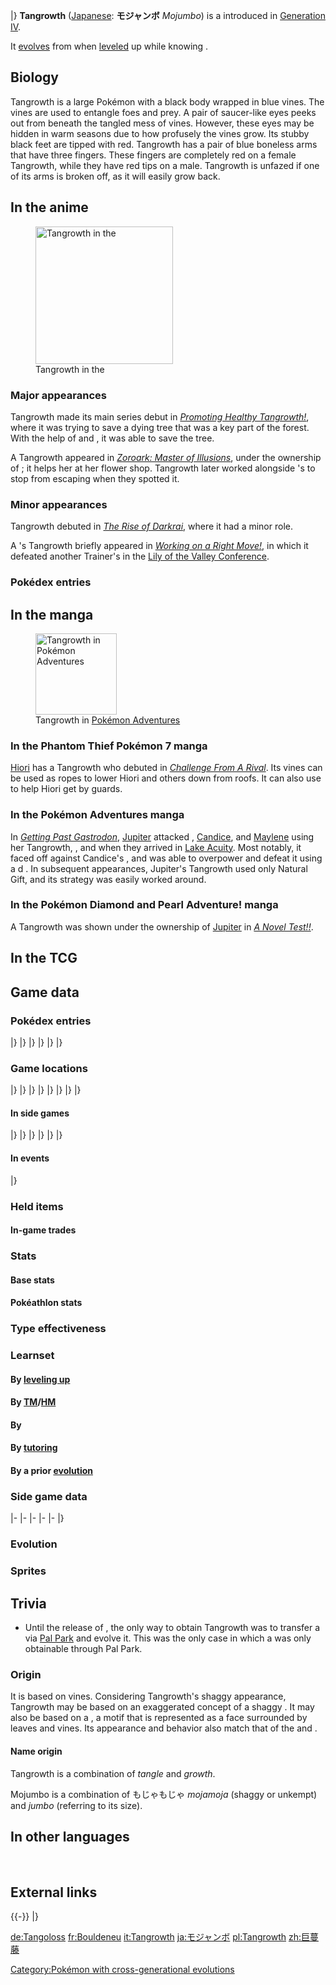 {{PokémonPrevNext/Head|type=Grass}}
{{PokémonPrevNext/Pokémon|type=Grass|prevnum=464|prev=Rhyperior|nextnum=466|next=Electivire}}
|}
{{Pokémon Infobox
|name=Tangrowth
|jname=モジャンボ
|jtranslit=Mojanbo
|tmname=Mojumbo
|ndex=465
|jdex=183{{tt|*|Unavailable in Generation II}}
|sdex=182
|u2dex=218
|abrow=036
|obrow=289
|opbrow=053
|typebox=1
|type1=Grass
|category=Vine
|height-ftin=6'07"
|height-m=2.0
|weight-lbs=283.5
|weight-kg=128.6
|abilityn=d
|ability1=Chlorophyll
|ability2=Leaf Guard
|abilityd=Regenerator
|egggroupn=1
|egggroup1=Grass
|eggcycles=20
|evtotal=2
|evde=2
|expyield=187
|oldexp=211
|lv100exp=1,000,000
|gendercode=127
|color=Blue
|catchrate=30
|body=12
|generation=4
|pokefordex=tangrowth
|friendship=70
}}
'''Tangrowth''' ([[List of Japanese Pokémon names|Japanese]]: '''モジャンボ''' ''Mojumbo'') is a {{type|Grass}} {{OBP|Pokémon|species}} introduced in [[Generation IV]].

It [[Evolution|evolve]]s from {{p|Tangela}} when [[level]]ed up while knowing {{m|Ancient Power}}.

==Biology==
Tangrowth is a large Pokémon with a black body wrapped in blue vines. The vines are used to entangle foes and prey. A pair of saucer-like eyes peeks out from beneath the tangled mess of vines. However, these eyes may be hidden in warm seasons due to how profusely the vines grow. Its stubby black feet are tipped with red. Tangrowth has a pair of blue boneless arms that have three fingers. These fingers are completely red on a female Tangrowth, while they have red tips on a male. Tangrowth is unfazed if one of its arms is broken off, as it will easily grow back.

==In the anime==
[[File:Tangrowth anime.png|220px|thumb|left|Tangrowth in the {{pkmn|anime}}]]
===Major appearances===
Tangrowth made its main series debut in ''[[DP134|Promoting Healthy Tangrowth!]]'', where it was trying to save a dying tree that was a key part of the forest. With the help of {{Ash}} and {{ashfr}}, it was able to save the tree.

A Tangrowth appeared in ''[[M13|Zoroark: Master of Illusions]]'', under the ownership of {{OBP|Tammy|M13}}; it helps her at her flower shop. Tangrowth later worked alongside {{OBP|Joe|M13}}'s {{p|Mightyena}} to stop {{OBP|Zorua|M13}} from escaping when they spotted it.

===Minor appearances===
Tangrowth debuted in ''[[M10|The Rise of Darkrai]]'', where it had a minor role.

A {{pkmn|Trainer}}'s Tangrowth briefly appeared in ''[[DP185|Working on a Right Move!]]'', in which it defeated another Trainer's {{p|Hippowdon}} in the [[Lily of the Valley Conference]].

===Pokédex entries===
{{Animedexheader|Sinnoh}}
{{Animedexbody|DP134|Tangrowth|Dawn's Pokédex|Tangrowth, the Vine Pokémon. Tangrowth captures its prey by extending its arms, which are made of vines.}}
{{Animedexfooter/Pokémon|''Diamond & Pearl''|Sinnoh}}

==In the manga==
[[File:Jupiter Tangrowth Adventures.png|thumb|130px|Tangrowth in [[Pokémon Adventures]]]]
===In the Phantom Thief Pokémon 7 manga===
[[Hiori]] has a Tangrowth who debuted in ''[[P7-03|Challenge From A Rival]]''. Its vines can be used as ropes to lower Hiori and others down from roofs. It can also use {{m|Sleep Powder}} to help Hiori get by guards.

===In the Pokémon Adventures manga===
In ''[[PS396|Getting Past Gastrodon]]'', [[Jupiter]] attacked {{adv|Platinum}}, [[Candice]], and [[Maylene]] using her Tangrowth, {{p|Sableye}}, and {{p|Gastrodon}} when they arrived in [[Lake Acuity]]. Most notably, it faced off against Candice's {{p|Abomasnow}}, and was able to overpower and defeat it using a {{type|Fire}}d {{m|Natural Gift}}. In subsequent appearances, Jupiter's Tangrowth used only Natural Gift, and its strategy was easily worked around.

===In the Pokémon Diamond and Pearl Adventure! manga===
A Tangrowth was shown under the ownership of [[Jupiter]] in ''[[DPA14|A Novel Test!!]]''.

==In the TCG==
{{main|Tangrowth (TCG)}}

==Game data==
===Pokédex entries===
{{Dex/Header|type=Grass}}
{{Dex/NA|gen=IV}}
{{Dex/Gen|gen=IV}}
{{Dex/Entry2|v=Diamond|v2=Pearl|entry=It ensnares prey by extending arms made of vines. Losing arms to predators does not trouble it.}}
{{Dex/Entry1|v=Platinum|entry=Its arms are made of plants that bind themselves to things. They grow back right away if cut.}}
{{Dex/Entry1|v=HeartGold|entry=When it remains still, it appears to be a large shrub. Unsuspecting prey that wander near get ensnared by its vines.}}
{{Dex/Entry1|v=SoulSilver|entry=Its vines grow so profusely that, in the warm season, you can't even see its eyes.}}
|}
|}
{{Dex/Gen|gen=V}}
{{Dex/Entry2|v=Black|v2=White|t=FFF|entry=Its arms are made of plants that bind themselves to things. They grow back right away if cut.}}
{{Dex/Entry2|v=Black 2|v2=White 2|t=FFF|entry=Even if one of its arms is eaten, it's fine. The Pokémon regenerates quickly and will go right back to normal.}}
|}
|}
{{Dex/Gen|gen=VI}}
{{Dex/Entry1|v=X|t=FFF|entry=It ensnares prey by extending arms made of vines. Losing arms to predators does not trouble it.}}
{{Dex/Entry1|v=Y|entry=Its vines grow so profusely that, in the warm season, you can't even see its eyes.}}
{{Dex/Entry1|v=Omega Ruby|t=FFF|entry=It ensnares prey by extending arms made of vines. Losing arms to predators does not trouble it.}}
{{Dex/Entry1|v=Alpha Sapphire|t=FFF|entry=Its vines grow so profusely that, in the warm season, you can't even see its eyes.}}
|}
|}
{{Dex/Footer}}

===Game locations===
{{Availability/Header|type=Grass}}
{{Availability/NA|gen=IV}}
{{Availability/Gen|gen=IV}}
{{Availability/Entry2/None|v=Diamond|v2=Pearl|area=[[Trade]], {{pkmn2|Event}}}}
{{Availability/Entry1|v=Platinum|area=[[Evolution|Evolve]] {{p|Tangela}}}}
{{Availability/Entry2|v=HeartGold|v2=SoulSilver|area=[[Evolution|Evolve]] {{p|Tangela}}}}
|}
|}
{{Availability/Gen|gen=V}}
{{Availability/Entry2|v=Black|v2=White|t=fff|area={{rt|13|Unova}}, [[Giant Chasm]] ({{DL|Phenomenon|rustling grass}})}}
{{Availability/Entry2|v=Black 2|v2=White 2|t=fff|area={{rt|13|Unova}}, [[Giant Chasm]] ({{DL|Phenomenon|rustling grass}})<br>[[Trade]] {{p|Mantine}} in [[Humilau City]]}}
|}
|}
{{Availability/Gen|gen=VI}}
{{Availability/Entry2|v=X|v2=Y|t=fff|area=[[Evolution|Evolve]] {{p|Tangela}}}}
{{Availability/Entry2|v=Omega Ruby|v2=Alpha Sapphire|t=fff|t2=fff|area=[[Evolution|Evolve]] {{p|Tangela}}}}
|}
|}
{{Availability/Gen|gen=VII}}
{{Availability/Entry2/None|v=Sun|v2=Moon|area=[[Pokémon Bank]]}}
{{Availability/Entry2/None|v=Ultra Sun|v2=Ultra Moon|area=[[Pokémon Bank]]}}
|}
|}
{{Availability/Footer}}

====In side games====
{{Availability/Header|type=Grass}}
{{Availability/NA|gen=IV}}
{{Availability/Gen|gen=IV}}
{{Availability/Entry2|v=MD Time|v2=MD Darkness|link=Pokémon Mystery Dungeon: Explorers of Time and Explorers of Darkness|area=[[Sky Stairway]] (B1-B49)}}
{{Availability/Entry1|v=MD Sky|link=Pokémon Mystery Dungeon: Explorers of Sky|area=[[Sky Stairway]] (B1-B49)}}
{{Availability/Entry1|v=Ranger: SoA|link=Pokémon Ranger: Shadows of Almia|color={{SoA color}}|area=[[Ranger School]]}}
{{Availability/Entry1|v=Rumble|color={{fire color}}|area=[[Windy Prairie‎]]}}
<!--{{Availability/Entry1|v=MD Stormy|link=Pokémon Mystery Dungeon (WiiWare)|color={{water color}}|area=}}-->
{{Availability/Entry1|v=PokéPark Wii|link=PokéPark Wii: Pikachu's Adventure|color={{grass color}}|area=[[Haunted Zone]]}}
{{Availability/Entry1|v=Ranger: GS|link=Pokémon Ranger: Guardian Signs|color={{GS color}}|area=[[Sky Fortress]], [[Forest Temple]], [[Light Temple]]}}
|}
|}
{{Availability/Gen|gen=V}}
{{Availability/Entry1|1|v=Rumble Blast|color={{fire color}}|area=Treetops: [[Soothing Shore]]}}
{{Availability/Entry1|1|v=Rumble U|color={{fire color}}|area=[[Wonder Area#Go Big or Go Home!|Wonder Area: Go Big or Go Home!]], [[Chill Battle#Garden Keepers|Chill Battle: Garden Keepers]]}}
|}
|}
{{Availability/Gen|gen=VI}}
{{Availability/Entry1|1|v=Battle Trozei|color={{defense color}}|area=[[Safari Jungle#Tuesday Stage 1|Safari Jungle: Stage 1]]{{dotw|Tu}}}}
{{Availability/Entry1|1|v=Shuffle|color={{beauty color}}|area=[[Pedra Valley|Pedra Valley: Stage 199]]}}
{{Availability/Entry1|1|v=Rumble World|color={{fire color}}|area=[[Legend Terrain#Mineral Crust Hollow|Legend Terrain: Mineral Crust Hollow]] <small>(All Areas)</small>}}
|}
|}
{{Availability/Footer}}

====In events====
{{eventAvail/h|type=Grass}}
{{eventAvail|{{gameabbrev4|DP}}|Pikachu Cafe Tangrowth|Korean|South Korea|50|October 3, 2008|link=List of local Korean event Pokémon distributions in Generation IV#Pikachu Cafe Tangrowth}}
|}

===Held items===
{{HeldItems|type=Grass
|event1=Petaya Berry|event1type=Berry|event1rar=100
}}

====In-game trades====
{{HeldItems|type=Grass
|b2w21=Sitrus Berry|b2w21type=Berry|b2w21rar=100
}}

===Stats===
====Base stats====
{{BaseStats
|type=Grass
|HP=     100
|Attack= 100
|Defense=125
|SpAtk=  110
|SpDef=   50
|Speed=   50}}

====Pokéathlon stats====
{{Pokéthlon
|type=Grass
|Speed=1
|SpeedMax=2
|Power=3
|PowerMax=5
|Technique=4
|TechniqueMax=5
|Stamina=5
|StaminaMax=5
|Jump=2
|JumpMax=2
}}

===Type effectiveness===
{{TypeEffectiveness
|type1=Grass
|Normal=  100
|Flying=  200
|Fighting=100
|Ground=   50
|Rock=    100
|Bug=     200
|Poison=  200
|Ghost=   100
|Steel=   100
|Fire=    200
|Water=    50
|Grass=    50
|Electric= 50
|Psychic= 100
|Ice=     200
|Dragon=  100
|Dark=    100
|Fairy=   100}}

===Learnset===
====By [[Level|leveling up]]====
{{learnlist/levelh/7|Tangrowth|Grass|Grass|4}}
{{learnlist/level7|1|Block|Normal|Status|&mdash;|&mdash;|5}}
{{learnlist/level7|1|Ingrain|Grass|Status|&mdash;|&mdash;|20}}
{{learnlist/level7|1|Constrict|Normal|Physical|10|100|35}}
{{learnlist/level7|4|Sleep Powder|Grass|Status|&mdash;|75|15}}
{{learnlist/level7|7|Vine Whip|Grass|Physical|45|100|25||'''}}
{{learnlist/level7|10|Absorb|Grass|Special|20|100|25||'''}}
{{learnlist/level7|14|Poison Powder|Poison|Status|&mdash;|75|35}}
{{learnlist/level7|17|Bind|Normal|Physical|15|85|20}}
{{learnlist/level7|20|Growth|Normal|Status|&mdash;|&mdash;|20}}
{{learnlist/level7|23|Mega Drain|Grass|Special|40|100|15||'''}}
{{learnlist/level7|27|Knock Off|Dark|Physical|65|100|20}}
{{learnlist/level7|30|Stun Spore|Grass|Status|&mdash;|75|30}}
{{learnlist/level7|33|Natural Gift|Normal|Physical|&mdash;|100|15}}
{{learnlist/level7|36|Giga Drain|Grass|Special|75|100|10||'''}}
{{learnlist/level7|40|Ancient Power|Rock|Special|60|100|5}}
{{learnlist/level7|43|Slam|Normal|Physical|80|75|20}}
{{learnlist/level7|46|Tickle|Normal|Status|&mdash;|100|20}}
{{learnlist/level7|49|Wring Out|Normal|Special|&mdash;|100|5}}
{{learnlist/level7|50|Grassy Terrain|Grass|Status|&mdash;|&mdash;|10}}
{{learnlist/level7|53|Power Whip|Grass|Physical|120|85|10||'''}}
{{learnlist/level7|56|Block|Normal|Status|&mdash;|&mdash;|5}}
{{learnlist/levelf/7|Tangrowth|Grass|Grass|4}}

====By [[TM]]/[[HM]]====
{{learnlist/tmh/7|Tangrowth|Grass|Grass|4}}
{{learnlist/tm7|TM06|Toxic|Poison|Status|&mdash;|90|10}}
{{learnlist/tm7|TM10|Hidden Power|Normal|Special|60|100|15}}
{{learnlist/tm7|TM11|Sunny Day|Fire|Status|&mdash;|&mdash;|5}}
{{learnlist/tm7|TM15|Hyper Beam|Normal|Special|150|90|5}}
{{learnlist/tm7|TM17|Protect|Normal|Status|&mdash;|&mdash;|10}}
{{learnlist/tm7|TM21|Frustration|Normal|Physical|&mdash;|100|20}}
{{learnlist/tm7|TM22|Solar Beam|Grass|Special|120|100|10||'''}}
{{learnlist/tm7|TM26|Earthquake|Ground|Physical|100|100|10}}
{{learnlist/tm7|TM27|Return|Normal|Physical|&mdash;|100|20}}
{{learnlist/tm7|TM31|Brick Break|Fighting|Physical|75|100|15}}
{{learnlist/tm7|TM32|Double Team|Normal|Status|&mdash;|&mdash;|15}}
{{learnlist/tm7|TM33|Reflect|Psychic|Status|&mdash;|&mdash;|20}}
{{learnlist/tm7|TM36|Sludge Bomb|Poison|Special|90|100|10}}
{{learnlist/tm7|TM39|Rock Tomb|Rock|Physical|60|95|15}}
{{learnlist/tm7|TM40|Aerial Ace|Flying|Physical|60|&mdash;|20}}
{{learnlist/tm7|TM42|Facade|Normal|Physical|70|100|20}}
{{learnlist/tm7|TM44|Rest|Psychic|Status|&mdash;|&mdash;|10}}
{{learnlist/tm7|TM45|Attract|Normal|Status|&mdash;|100|15}}
{{learnlist/tm7|TM46|Thief|Dark|Physical|60|100|25}}
{{learnlist/tm7|TM48|Round|Normal|Special|60|100|15}}
{{learnlist/tm7|TM52|Focus Blast|Fighting|Special|120|70|5}}
{{learnlist/tm7|TM53|Energy Ball|Grass|Special|90|100|10||'''}}
{{learnlist/tm7|TM56|Fling|Dark|Physical|&mdash;|100|10}}
{{learnlist/tm7|TM66|Payback|Dark|Physical|50|100|10}}
{{learnlist/tm7|TM68|Giga Impact|Normal|Physical|150|90|5}}
{{learnlist/tm7|TM75|Swords Dance|Normal|Status|&mdash;|&mdash;|20}}
{{learnlist/tm7|TM77|Psych Up|Normal|Status|&mdash;|&mdash;|10}}
{{learnlist/tm7|TM78|Bulldoze|Ground|Physical|60|100|20}}
{{learnlist/tm7|TM80|Rock Slide|Rock|Physical|75|90|10}}
{{learnlist/tm7|TM83|Infestation|Bug|Special|20|100|20}}
{{learnlist/tm7|TM84|Poison Jab|Poison|Physical|80|100|20}}
{{learnlist/tm7|TM86|Grass Knot|Grass|Special|&mdash;|100|20||'''}}
{{learnlist/tm7|TM87|Swagger|Normal|Status|&mdash;|85|15}}
{{learnlist/tm7|TM88|Sleep Talk|Normal|Status|&mdash;|&mdash;|10}}
{{learnlist/tm7|TM90|Substitute|Normal|Status|&mdash;|&mdash;|10}}
{{learnlist/tm7|TM96|Nature Power|Normal|Status|&mdash;|&mdash;|20}}
{{learnlist/tm7|TM100|Confide|Normal|Status|&mdash;|&mdash;|20}}
{{learnlist/tmf/7|Tangrowth|Grass|Grass|4}}

====By {{pkmn|breeding}}====
{{learnlist/breedh/7|Tangrowth|Grass|Grass|4}}
{{learnlist/breed7|{{MSP|001|Bulbasaur}}{{MSP|187|Hoppip}}{{MSP|273|Seedot}}{{MSP|387|Turtwig}}{{MSP|755|Morelull}}{{MSP|764|Comfey}}|Amnesia|Psychic|Status|&mdash;|&mdash;|20|*}}
{{learnlist/breed7|{{MSP|102|Exeggcute}}{{MSP|103|Exeggutor}}{{MSP|103A|Exeggutor}}|Confusion|Psychic|Special|50|100|25}}
{{learnlist/breed7|{{MSP|191|Sunkern}}{{MSP|546|Cottonee}}|Endeavor|Normal|Physical|&mdash;|100|5}}
{{learnlist/breed7|{{MSP|043|Oddish}}{{MSP|046|Paras}}{{MSP|152|Chikorita}}{{MSP|270|Lotad}}|Flail|Normal|Physical|&mdash;|100|15|*}}
{{learnlist/breed7|{{MSP|043|Oddish}}{{MSP|044|Gloom}}{{MSP|046|Paras}}{{MSP|047|Parasect}}{{MSP|114|Tangela}}{{MSP|465|Tangrowth}}<br>{{MSP|187|Hoppip}}{{MSP|188|Skiploom}}{{MSP|189|Jumpluff}}{{MSP|191|Sunkern}}{{MSP|192|Sunflora}}{{MSP|270|Lotad}}<br>{{MSP|285|Shroomish}}{{MSP|315|Roselia}}{{MSP|387|Turtwig}}{{MSP|388|Grotle}}{{MSP|389|Torterra}}{{MSP|495|Snivy}}<br>{{MSP|496|Servine}}{{MSP|497|Serperior}}{{MSP|546|Cottonee}}{{MSP|556|Maractus}}{{MSP|590|Foongus}}{{MSP|591|Amoonguss}}<br>{{MSP|755|Morelull}}{{MSP|756|Shiinotic}}|Giga Drain|Grass|Special|75|100|10||'''}}
{{learnlist/breed7|{{MSP|071|Victreebel}}{{MSP|103|Exeggutor}}{{MSP|103A|Exeggutor}}{{MSP|182|Bellossom}}{{MSP|192|Sunflora}}{{MSP|275|Shiftry}}<br>{{MSP|357|Tropius}}{{MSP|387|Turtwig}}{{MSP|388|Grotle}}{{MSP|389|Torterra}}{{MSP|495|Snivy}}{{MSP|496|Servine}}<br>{{MSP|497|Serperior}}|Leaf Storm|Grass|Special|130|90|5||'''}}
{{learnlist/breed7|{{MSP|001|Bulbasaur}}{{MSP|002|Ivysaur}}{{MSP|003|Venusaur}}{{MSP|102|Exeggcute}}{{MSP|187|Hoppip}}{{MSP|188|Skiploom}}<br>{{MSP|189|Jumpluff}}{{MSP|191|Sunkern}}{{MSP|192|Sunflora}}{{MSP|285|Shroomish}}{{MSP|286|Breloom}}{{MSP|315|Roselia}}<br>{{MSP|331|Cacnea}}{{MSP|332|Cacturne}}{{MSP|387|Turtwig}}{{MSP|388|Grotle}}{{MSP|389|Torterra}}{{MSP|420|Cherubi}}<br>{{MSP|421|Cherrim}}{{MSP|495|Snivy}}{{MSP|496|Servine}}{{MSP|497|Serperior}}{{MSP|546|Cottonee}}{{MSP|547|Whimsicott}}<br>{{MSP|708|Phantump}}{{MSP|709|Trevenant}}{{MSP|764|Comfey}}|Leech Seed|Grass|Status|&mdash;|90|10}}
{{learnlist/breed7|{{MSP|043|Oddish}}{{MSP|044|Gloom}}{{MSP|045|Vileplume}}{{MSP|182|Bellossom}}{{MSP|114|Tangela}}{{MSP|465|Tangrowth}}<br>{{MSP|187|Hoppip}}{{MSP|188|Skiploom}}{{MSP|189|Jumpluff}}{{MSP|191|Sunkern}}{{MSP|192|Sunflora}}{{MSP|270|Lotad}}<br>{{MSP|272|Ludicolo}}{{MSP|285|Shroomish}}{{MSP|286|Breloom}}{{MSP|315|Roselia}}{{MSP|407|Roserade}}{{MSP|387|Turtwig}}<br>{{MSP|388|Grotle}}{{MSP|389|Torterra}}{{MSP|495|Snivy}}{{MSP|496|Servine}}{{MSP|497|Serperior}}{{MSP|546|Cottonee}}<br>{{MSP|547|Whimsicott}}{{MSP|556|Maractus}}{{MSP|590|Foongus}}{{MSP|591|Amoonguss}}{{MSP|755|Morelull}}{{MSP|756|Shiinotic}}|Mega Drain|Grass|Special|40|100|15||'''}}
{{learnlist/breed7|{{MSP|043|Oddish}}{{MSP|044|Gloom}}{{MSP|102|Exeggcute}}{{MSP|114|Tangela}}{{MSP|465|Tangrowth}}{{MSP|152|Chikorita}}<br>{{MSP|153|Bayleef}}{{MSP|154|Meganium}}{{MSP|191|Sunkern}}{{MSP|192|Sunflora}}{{MSP|270|Lotad}}{{MSP|357|Tropius}}<br>{{MSP|764|Comfey}}|Natural Gift|Normal|Physical|&mdash;|100|15}}
{{learnlist/breed7|{{MSP|270|Lotad}}{{MSP|271|Lombre}}{{MSP|272|Ludicolo}}{{MSP|273|Seedot}}{{MSP|274|Nuzleaf}}|Nature Power|Normal|Status|&mdash;|&mdash;|20}}
{{learnlist/breed7|{{MSP|102|Exeggcute}}{{MSP|273|Seedot}}|Power Swap|Psychic|Status|&mdash;|&mdash;|10|*}}
{{learnlist/breed7|{{MSP|046|Paras}}{{MSP|047|Parasect}}{{MSP|187|Hoppip}}{{MSP|188|Skiploom}}{{MSP|189|Jumpluff}}{{MSP|590|Foongus}}<br>{{MSP|591|Amoonguss}}|Rage Powder|Bug|Status|&mdash;|&mdash;|20}}
{{learnlist/breed7|{{MSP|285|Shroomish}}|Wake-Up Slap|Fighting|Physical|70|100|10|*{{sup/7|USUM}}}}
{{learnlist/breedf/7|Tangrowth|Grass|Grass|4}}

====By [[Move Tutor|tutoring]]====
{{learnlist/tutorh/7|Tangrowth|Grass|Grass|4}}
{{learnlist/tutor7|Bind|Normal|Physical|15|85|20|||no|yes}}
{{learnlist/tutor7|Block|Normal|Status|—|—|5|||no|yes}}
{{learnlist/tutor7|Endeavor|Normal|Physical|—|100|5|||no|yes}}
{{learnlist/tutor7|Giga Drain|Grass|Special|75|100|10||'''|no|yes}}
{{learnlist/tutor7|Knock Off|Dark|Physical|65|100|20|||no|yes}}
{{learnlist/tutor7|Pain Split|Normal|Status|—|—|20|||no|yes}}
{{learnlist/tutor7|Seed Bomb|Grass|Physical|80|100|15||'''|no|yes}}
{{learnlist/tutor7|Shock Wave|Electric|Special|60|—|20|||no|yes}}
{{learnlist/tutor7|Snore|Normal|Special|50|100|15|||no|yes}}
{{learnlist/tutor7|Stomping Tantrum|Ground|Physical|75|100|10|||no|yes}}
{{learnlist/tutor7|Synthesis|Grass|Status|—|—|5|||no|yes}}
{{learnlist/tutor7|Worry Seed|Grass|Status|—|100|10|||no|yes}}
{{learnlist/tutorf/7|Tangrowth|Grass|Grass|4}}

====By a prior [[evolution]]====
{{learnlist/prevoh/7|Tangrowth|Grass|Grass|4}}
{{learnlist/prevo7null}}
{{learnlist/prevof/7|Tangrowth|Grass|Grass|4}}

===Side game data===
{{Spindata/Head|type=Grass}}
{{Spindata/MDTDS|col=6|type=Grass|ndex=465
|body=1
|rate=8.2
|IQ=G
}}
|-
{{Spindata/Ranger SoA|col=6|type=Grass
|group=Grass
|assist=Grass
|field=Tackle
|fieldpower=2
|browser=It launches a {{m|PoisonPowder|poison powder}} to attack.
}}
|-
{{Spindata/Ranger GS|col=6|type=Grass
|group=Grass
|assist=Grass
|field=Crush
|fieldpower=3
|browser=It creates vines around itself that make Pokémon Slowed.
}}
|-
{{Spindata/Rumble|col=3|type=Grass
|att=3
|def=3
|speed=3
}}
{{Spindata/RumbleBlast|col=3|type=Grass
|att=3
|def=3
|speed=3
}}
|-
{{Spindata/PokéPark|col=6|type=Grass|ndex=465
|Pad=Tangrowth is the Attraction Chief of {{DL|Attractions|Tangrowth's Swing Along}}, which you'll find in the garden at the [[Haunted Zone]].
}}
|-
{{Spindata/Battle Trozei|col=3|type=Grass|ndex=465
|power=3
}}
{{Spindata/Shuffle|col=3|type=Grass|ndex=465|num=225
|min=70
|max=110
|raisemaxlevel=5
|skill=Cloud Clear
|skilldesc=Clears away one black-cloud disruption without fail.
|swapper=Sleep Combo
}}
|}

===Evolution===
{{Evobox-2
|type1=Grass
|pictype=art
|no1=114
|name1=Tangela
|type1-1=Grass
|evo1={{bag|TM Rock VI}}<br>{{color2|000|Level|Level up}}<br>knowing {{color2|000|Ancient Power (move)|Ancient Power}}
|no2=465
|name2=Tangrowth
|type1-2=Grass}}

===Sprites===
{{Spritebox/Header|type=Grass}}
{{Spritebox/NA|gen=IV}}
{{Spritebox/4/Gender|ndex=465}}
{{Spritebox/5/Gender|ndex=465}}
{{Spritebox/6/Gender|ndex=465}}
{{Spritebox/7/Gender|ndex=465}}
{{Spritebox/Footer|465|Tangrowth}}

==Trivia==
* Until the release of {{game|Platinum}}, the only way to obtain Tangrowth was to transfer a {{p|Tangela}} via [[Pal Park]] and evolve it. This was the only case in which a {{cat|Generation IV Pokémon}} was only obtainable through Pal Park.

===Origin===
It is based on vines. Considering Tangrowth's shaggy appearance, Tangrowth may be based on an exaggerated concept of a shaggy {{wp|caveman}}. It may also be based on a {{wp|Green Man}}, a motif that is represented as a face surrounded by leaves and vines. Its appearance and behavior also match that of the {{wp|Bornean orangutan}} and {{wp|Sumatran orangutan}}.

====Name origin====
Tangrowth is a combination of ''tangle'' and ''growth''.

Mojumbo is a combination of もじゃもじゃ ''mojamoja'' (shaggy or unkempt) and ''jumbo'' (referring to its size).

==In other languages==
{{Other languages|type=Grass|type2=Grass
|ja=モジャンボ ''Mojumbo''|jameaning=From {{tt|もじゃもじゃ ''mojamoja''|shaggy or unkempt}} and ''jumbo''
|de=Tangoloss|demeaning=From ''{{p|Tangela}}'' or {{tt|''Tang''|seaweed}} and {{tt|''Koloss''|colossus}}
|fr=Bouldeneu|frmeaning=From ''{{tt|boule de nœuds|knot ball}}''
|es=Tangrowth|esmeaning=Same as English name
|it=Tangrowth|itmeaning=Same as English name
|ko=덩쿠림보 ''Deongkurimbo''|komeaning=From {{tt|덩굴 ''deong'gul''|vine}}, {{tt|넝쿨 ''neong'kul''|vine}}, {{tt|림 (森) ''rim''|forest or growth}}, and ''jumbo''
|zh_yue=巨蔓藤 ''Geuihmaahntàhng''|zh_yuemeaning=Same as Mandarin name
|zh_cmn=巨蔓藤 ''Jùmànténg''|zh_cmnmeaning=From {{tt|巨 ''jù''|giant}} and {{tt|蔓藤 ''mànténg''|vine}}
}}
<br clear="left">

==External links==

{{-}}
{{PokémonPrevNext/Head|type=Grass}}
{{PokémonPrevNext/Pokémon|type=Grass|prevnum=464|prev=Rhyperior|nextnum=466|next=Electivire}}
|}
{{Project Pokédex notice}}

[[Category:Pokémon with cross-generational evolutions]]

[[de:Tangoloss]]
[[fr:Bouldeneu]]
[[it:Tangrowth]]
[[ja:モジャンボ]]
[[pl:Tangrowth]]
[[zh:巨蔓藤]]